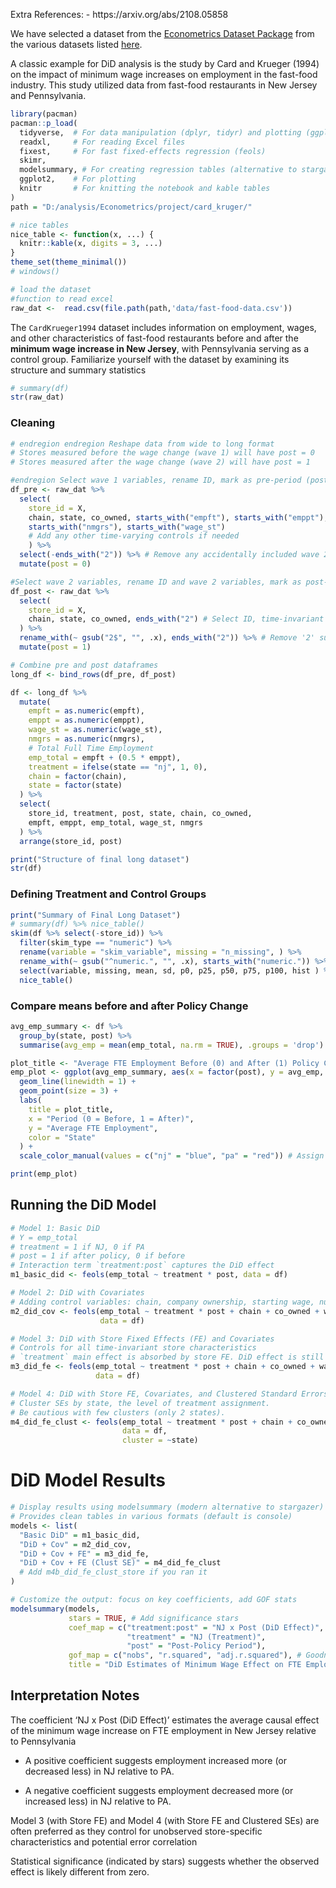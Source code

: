 
Extra References:
- https://arxiv.org/abs/2108.05858

We have selected a dataset from the [Econometrics Dataset Package](https://cran.r-project.org/web/packages/Ecdat/index.html) from the various datasets listed [here](https://cran.r-project.org/web/packages/Ecdat/Ecdat.pdf).

A classic example for DiD analysis is the study by Card and Krueger (1994) on the impact of minimum wage increases on employment in the fast-food industry. This study utilized data from fast-food restaurants in New Jersey and Pennsylvania.

```r
library(pacman)
pacman::p_load(
  tidyverse,  # For data manipulation (dplyr, tidyr) and plotting (ggplot2)
  readxl,     # For reading Excel files
  fixest,     # For fast fixed-effects regression (feols)
  skimr,
  modelsummary, # For creating regression tables (alternative to stargazer)
  ggplot2,    # For plotting
  knitr       # For knitting the notebook and kable tables
)
path = "D:/analysis/Econometrics/project/card_kruger/"

# nice tables
nice_table <- function(x, ...) {
  knitr::kable(x, digits = 3, ...)
}
theme_set(theme_minimal())
# windows()
```

```r
# load the dataset
#function to read excel
raw_dat <-  read.csv(file.path(path,'data/fast-food-data.csv'))
```

The `CardKrueger1994` dataset includes information on employment, wages, and other characteristics of fast-food restaurants before and after the **minimum wage increase in New Jersey**, with Pennsylvania serving as a control group. Familiarize yourself with the dataset by examining its structure and summary statistics

```r
# summary(df)
str(raw_dat)
```

### Cleaning

```r
# endregion endregion Reshape data from wide to long format
# Stores measured before the wage change (wave 1) will have post = 0
# Stores measured after the wage change (wave 2) will have post = 1

#endregion Select wave 1 variables, rename ID, mark as pre-period (post=0)
df_pre <- raw_dat %>%
  select(
    store_id = X,
    chain, state, co_owned, starts_with("empft"), starts_with("emppt"),
    starts_with("nmgrs"), starts_with("wage_st")
    # Add any other time-varying controls if needed
    ) %>%
  select(-ends_with("2")) %>% # Remove any accidentally included wave 2 vars
  mutate(post = 0)

#Select wave 2 variables, rename ID and wave 2 variables, mark as post-period (post=1)
df_post <- raw_dat %>%
  select(
    store_id = X,
    chain, state, co_owned, ends_with("2") # Select ID, time-invariant vars, and wave 2 vars
  ) %>%
  rename_with(~ gsub("2$", "", .x), ends_with("2")) %>% # Remove '2' suffix
  mutate(post = 1)

# Combine pre and post dataframes
long_df <- bind_rows(df_pre, df_post)

```

```r
df <- long_df %>%
  mutate(
    empft = as.numeric(empft),
    emppt = as.numeric(emppt),
    wage_st = as.numeric(wage_st),
    nmgrs = as.numeric(nmgrs),
    # Total Full Time Employment
    emp_total = empft + (0.5 * emppt),
    treatment = ifelse(state == "nj", 1, 0),
    chain = factor(chain),
    state = factor(state)
  ) %>%
  select(
    store_id, treatment, post, state, chain, co_owned,
    empft, emppt, emp_total, wage_st, nmgrs
  ) %>%
  arrange(store_id, post)
```

```r
print("Structure of final long dataset")
str(df)
```
### Defining Treatment and Control Groups

```r
print("Summary of Final Long Dataset")
# summary(df) %>% nice_table()
skim(df %>% select(-store_id)) %>%
  filter(skim_type == "numeric") %>%
  rename(variable = "skim_variable", missing = "n_missing", ) %>%
  rename_with(~ gsub("^numeric.", "", .x), starts_with("numeric.")) %>% # Remove '2' suffix
  select(variable, missing, mean, sd, p0, p25, p50, p75, p100, hist ) %>%
  nice_table()
```


### Compare means before and after Policy Change

```r
avg_emp_summary <- df %>%
  group_by(state, post) %>%
  summarise(avg_emp = mean(emp_total, na.rm = TRUE), .groups = 'drop') # Use .groups='drop'

```


```r
plot_title <- "Average FTE Employment Before (0) and After (1) Policy Change"
emp_plot <- ggplot(avg_emp_summary, aes(x = factor(post), y = avg_emp, color = state, group = state)) +
  geom_line(linewidth = 1) +
  geom_point(size = 3) +
  labs(
    title = plot_title,
    x = "Period (0 = Before, 1 = After)",
    y = "Average FTE Employment",
    color = "State"
  ) +
  scale_color_manual(values = c("nj" = "blue", "pa" = "red")) # Assign colors

print(emp_plot)
```


## Running the DiD Model

```r
# Model 1: Basic DiD
# Y = emp_total
# treatment = 1 if NJ, 0 if PA
# post = 1 if after policy, 0 if before
# Interaction term `treatment:post` captures the DiD effect
m1_basic_did <- feols(emp_total ~ treatment * post, data = df)
```

```r
# Model 2: DiD with Covariates
# Adding control variables: chain, company ownership, starting wage, num managers
m2_did_cov <- feols(emp_total ~ treatment * post + chain + co_owned + wage_st + nmgrs,
                    data = df)
```

```r
# Model 3: DiD with Store Fixed Effects (FE) and Covariates
# Controls for all time-invariant store characteristics
# `treatment` main effect is absorbed by store FE. DiD effect is still `treatment:post`
m3_did_fe <- feols(emp_total ~ treatment * post + chain + co_owned + wage_st + nmgrs | store_id,
                   data = df)

```

```r
# Model 4: DiD with Store FE, Covariates, and Clustered Standard Errors (SEs)
# Cluster SEs by state, the level of treatment assignment.
# Be cautious with few clusters (only 2 states).
m4_did_fe_clust <- feols(emp_total ~ treatment * post + chain + co_owned + wage_st + nmgrs | store_id,
                         data = df,
                         cluster = ~state)
```

# DiD Model Results

```r
# Display results using modelsummary (modern alternative to stargazer)
# Provides clean tables in various formats (default is console)
models <- list(
  "Basic DiD" = m1_basic_did,
  "DiD + Cov" = m2_did_cov,
  "DiD + Cov + FE" = m3_did_fe,
  "DiD + Cov + FE (Clust SE)" = m4_did_fe_clust
  # Add m4b_did_fe_clust_store if you ran it
)

# Customize the output: focus on key coefficients, add GOF stats
modelsummary(models,
             stars = TRUE, # Add significance stars
             coef_map = c("treatment:post" = "NJ x Post (DiD Effect)", # Rename interaction term
                          "treatment" = "NJ (Treatment)",
                          "post" = "Post-Policy Period"),
             gof_map = c("nobs", "r.squared", "adj.r.squared"), # Goodness-of-fit stats
             title = "DiD Estimates of Minimum Wage Effect on FTE Employment")

```

## Interpretation Notes

The coefficient 'NJ x Post (DiD Effect)' estimates the average causal effect of the minimum wage increase on FTE employment in New Jersey relative to Pennsylvania

- A positive coefficient suggests employment increased more (or decreased less) in NJ relative to PA.

- A negative coefficient suggests employment decreased more (or increased less) in NJ relative to PA.

Model 3 (with Store FE) and Model 4 (with Store FE and Clustered SEs) are often preferred as they control for unobserved store-specific characteristics and potential error correlation

Statistical significance (indicated by stars) suggests whether the observed effect is likely different from zero.